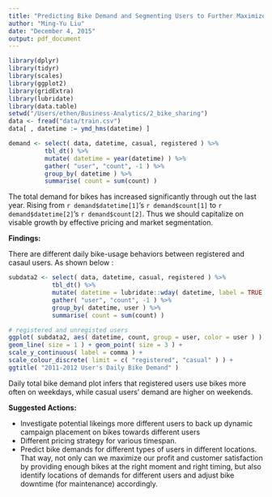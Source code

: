 ```yaml
---
title: "Predicting Bike Demand and Segmenting Users to Further Maximize Profit"
author: "Ming-Yu Liu"
date: "December 4, 2015"
output: pdf_document
---
```


```r
library(dplyr)
library(tidyr)
library(scales)
library(ggplot2)
library(gridExtra)
library(lubridate)
library(data.table)
setwd("/Users/ethen/Business-Analytics/2_bike_sharing")
data <- fread("data/train.csv")
data[ , datetime := ymd_hms(datetime) ]

demand <- select( data, datetime, casual, registered ) %>%
		  tbl_dt() %>%
		  mutate( datetime = year(datetime) ) %>%
	      gather( "user", "count", -1 ) %>%
		  group_by( datetime ) %>%
		  summarise( count = sum(count) )

```

The total demand for bikes has increased significantly through out the last year. Rising from `r demand$datetime[1]`'s `r demand$count[1]` to `r demand$datetime[2]`'s `r demand$count[2]`. Thus we should capitalize on visable growth by effective pricing and market segmentation.

**Findings: **

There are different daily bike-usage behaviors between registered and casaul users. As shown below :

```r

subdata2 <- select( data, datetime, casual, registered ) %>%
		    tbl_dt() %>%
		    mutate( datetime = lubridate::wday( datetime, label = TRUE ) ) %>%
		    gather( "user", "count", -1 ) %>%
		    group_by( datetime, user ) %>%
			summarise( count = sum(count) )

# registered and unregisted users
ggplot( subdata2, aes( datetime, count, group = user, color = user ) ) + 
geom_line( size = 1 ) + geom_point( size = 3 ) + 
scale_y_continuous( label = comma ) +
scale_colour_discrete( limit = c( "registered", "casual" ) ) + 
ggtitle( "2011-2012 User's Daily Bike Demand" )

```

Daily total bike demand plot infers that registered users use bikes more often on weekdays, while casual users' demand are higher on weekends. 

**Suggested Actions: **

- Investigate potential likeings more different users to back up dynamic campaign placement on bikes towards different users
- Different pricing strategy for various timespan.
- Predict bike demands for different types of users in different locations. That way, not only can we maximize our profit and customer satisfaction by providing enough bikes at the right moment and right timing, but also identify locations of demands for different users and adjust bike downtime (for maintenance) accordingly.

